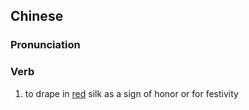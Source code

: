 {{also|披红}}
==Chinese==
{{zh-forms|s=披红}}

===Pronunciation===
{{zh-pron
|m=pīhóng
|c=pei1 hung4
|cat=v
}}

===Verb===
{{zh-verb}}

# to drape in [[red]] silk as a sign of honor or for festivity
